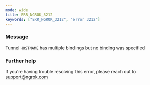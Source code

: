 ```yaml
---
mode: wide
title: ERR_NGROK_3212
keywords: ["ERR_NGROK_3212", "error 3212"]
---
```



### Message

Tunnel `HOSTNAME` has multiple bindings but no binding was specified

<ErrorDetails />

### Further help

If you're having trouble resolving this error, please reach out to [support@ngrok.com](mailto:support@ngrok.com?subject=Help%20with%20ERR_NGROK_3212)
